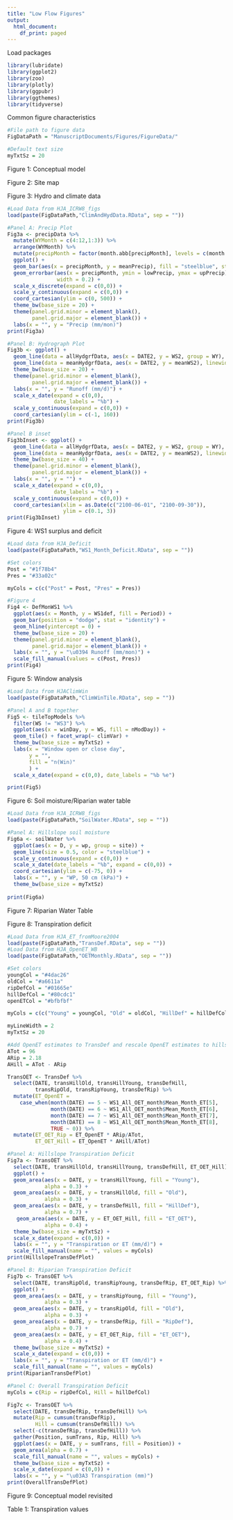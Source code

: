 ```yaml
---
title: "Low Flow Figures"
output:
  html_document:
    df_print: paged
---
```

Load packages
```r
library(lubridate)
library(ggplot2)
library(zoo)
library(plotly)
library(ggpubr)
library(ggthemes)
library(tidyverse)
```

Common figure characteristics
```r
#File path to figure data
FigDataPath = "ManuscriptDocuments/Figures/FigureData/"

#Default text size
myTxtSz = 20
```

Figure 1: Conceptual model

Figure 2: Site map

Figure 3: Hydro and climate data
```r
#Load Data from HJA_ICRW8_figs
load(paste(FigDataPath,"ClimAndHydData.RData", sep = ""))

#Panel A: Precip Plot
Fig3a <- precipData %>% 
  mutate(WYMonth = c(4:12,1:3)) %>% 
  arrange(WYMonth) %>% 
  mutate(precipMonth = factor(month.abb[precipMonth], levels = c(month.abb[10:12], month.abb[1:9]))) %>% 
  ggplot() +
  geom_bar(aes(x = precipMonth, y = meanPrecip), fill = "steelblue", stat = "identity") +
  geom_errorbar(aes(x = precipMonth, ymin = lowPrecip, ymax = upPrecip),
                width = 0.2) +
  scale_x_discrete(expand = c(0,0)) +
  scale_y_continuous(expand = c(0,0)) +
  coord_cartesian(ylim = c(0, 500)) +
  theme_bw(base_size = 20) +
  theme(panel.grid.minor = element_blank(),
        panel.grid.major = element_blank()) +
  labs(x = "", y = "Precip (mm/mon)")
print(Fig3a)

#Panel B: Hydrograph Plot
Fig3b <- ggplot() + 
  geom_line(data = allHydgrfData, aes(x = DATE2, y = WS2, group = WY), color = "#d9d9d9") +
  geom_line(data = meanHydgrfData, aes(x = DATE2, y = meanWS2), linewidth = 1.5, color = "#2b8cbe") +
  theme_bw(base_size = 20) + 
  theme(panel.grid.minor = element_blank(),
        panel.grid.major = element_blank()) +
  labs(x = "", y = "Runoff (mm/d)") +
  scale_x_date(expand = c(0,0),
               date_labels = "%b") +
  scale_y_continuous(expand = c(0,0)) +
  coord_cartesian(ylim = c(-1, 160))
print(Fig3b)

#Panel B inset
Fig3bInset <- ggplot() +
  geom_line(data = allHydgrfData, aes(x = DATE2, y = WS2, group = WY), color = "#d9d9d9") +
  geom_line(data = meanHydgrfData, aes(x = DATE2, y = meanWS2), linewidth = 1.5, color = "#2b8cbe") +
  theme_bw(base_size = 40) + 
  theme(panel.grid.minor = element_blank(),
        panel.grid.major = element_blank()) +
  labs(x = "", y = "") +
  scale_x_date(expand = c(0,0),
               date_labels = "%b") +
  scale_y_continuous(expand = c(0,0)) +
  coord_cartesian(xlim = as.Date(c("2100-06-01", "2100-09-30")),
                  ylim = c(0.1, 3))
print(Fig3bInset)

```

Figure 4: WS1 surplus and deficit 
```r
#Load data from HJA_Deficit
load(paste(FigDataPath,"WS1_Month_Deficit.RData", sep = ""))

#Set colors
Post = "#1f78b4"
Pres = "#33a02c"

myCols = c(c("Post" = Post, "Pres" = Pres))

#Figure 4
Fig4 <- DefMonWS1 %>% 
  ggplot(aes(x = Month, y = WS1def, fill = Period)) +
  geom_bar(position = "dodge", stat = "identity") +
  geom_hline(yintercept = 0) +
  theme_bw(base_size = 20) + 
  theme(panel.grid.minor = element_blank(),
        panel.grid.major = element_blank()) +
  labs(x = "", y = "\u0394 Runoff (mm/mon)") +
  scale_fill_manual(values = c(Post, Pres))
print(Fig4)
```

Figure 5: Window analysis
```r
#Load Data from HJAClimWin
load(paste(FigDataPath,"ClimWinTile.RData", sep = ""))

#Panel A and B together
Fig5 <- tileTopModels %>% 
  filter(WS != "WS3") %>% 
  ggplot(aes(x = winDay, y = WS, fill = nModDay)) +
  geom_tile() + facet_wrap(~ climVar) +
  theme_bw(base_size = myTxtSz) +
  labs(x = "Window open or close day",
       y = "",
       fill = "n(Win)"
       ) +
  scale_x_date(expand = c(0,0), date_labels = "%b %e")

print(Fig5)
```

Figure 6: Soil moisture/Riparian water table
```r
#Load Data from HJA_ICRW8_figs
load(paste(FigDataPath,"SoilWater.RData", sep = ""))

#Panel A: Hillslope soil moisture
Fig6a <- soilWater %>% 
  ggplot(aes(x = D, y = wp, group = site)) + 
  geom_line(size = 0.5, color = "steelblue") +
  scale_y_continuous(expand = c(0,0)) +
  scale_x_date(date_labels = "%b", expand = c(0,0)) +
  coord_cartesian(ylim = c(-75, 0)) +
  labs(x = "", y = "WP, 50 cm (kPa)") +
  theme_bw(base_size = myTxtSz)
  
print(Fig6a)
```

Figure 7: Riparian Water Table

Figure 8: Transpiration deficit
```r
#Load Data from HJA_ET_fromMoore2004
load(paste(FigDataPath,"TransDef.RData", sep = ""))
#Load Data from HJA_OpenET_WB
load(paste(FigDataPath,"OETMonthly.RData", sep = ""))

#Set colors
youngCol = "#4dac26"
oldCol = "#a6611a"
ripDefCol = "#01665e"
hillDefCol = "#80cdc1"
openETCol = "#bfbfbf"

myCols = c(c("Young" = youngCol, "Old" = oldCol, "HillDef" = hillDefCol, "RipDef" = ripDefCol, "ET_OET" = openETCol))

myLineWidth = 2
myTxtSz = 20

#Add OpenET estimates to TransDef and rescale OpenET estimates to hillslope and riparian areas (ha)
ATot = 96
ARip = 2.18
AHill = ATot - ARip

TransOET <- TransDef %>% 
  select(DATE, transHillOld, transHillYoung, transDefHill,
         transRipOld, transRipYoung, transDefRip) %>%
  mutate(ET_OpenET = 
    case_when(month(DATE) == 5 ~ WS1_All_OET_month$Mean_Month_ET[5],
              month(DATE) == 6 ~ WS1_All_OET_month$Mean_Month_ET[6],
              month(DATE) == 7 ~ WS1_All_OET_month$Mean_Month_ET[7],
              month(DATE) == 8 ~ WS1_All_OET_month$Mean_Month_ET[8],
              TRUE ~ 0)) %>% 
  mutate(ET_OET_Rip = ET_OpenET * ARip/ATot,
         ET_OET_Hill = ET_OpenET * AHill/ATot)

#Panel A: Hillslope Transpiration Deficit
Fig7a <- TransOET %>% 
  select(DATE, transHillOld, transHillYoung, transDefHill, ET_OET_Hill) %>% 
  ggplot() +
  geom_area(aes(x = DATE, y = transHillYoung, fill = "Young"), 
            alpha = 0.3) + 
  geom_area(aes(x = DATE, y = transHillOld, fill = "Old"), 
            alpha = 0.3) +
  geom_area(aes(x = DATE, y = transDefHill, fill = "HillDef"), 
            alpha = 0.7) +
   geom_area(aes(x = DATE, y = ET_OET_Hill, fill = "ET_OET"),
            alpha = 0.4) +
  theme_bw(base_size = myTxtSz) +
  scale_x_date(expand = c(0,0)) +
  labs(x = "", y = "Transpiration or ET (mm/d)") +
  scale_fill_manual(name = "", values = myCols)
print(HillslopeTransDefPlot)

#Panel B: Riparian Transpiration Deficit
Fig7b <- TransOET %>% 
  select(DATE, transRipOld, transRipYoung, transDefRip, ET_OET_Rip) %>% 
  ggplot() +
  geom_area(aes(x = DATE, y = transRipYoung, fill = "Young"), 
            alpha = 0.3) + 
  geom_area(aes(x = DATE, y = transRipOld, fill = "Old"), 
            alpha = 0.3) +
  geom_area(aes(x = DATE, y = transDefRip, fill = "RipDef"),
            alpha = 0.7) +
  geom_area(aes(x = DATE, y = ET_OET_Rip, fill = "ET_OET"),
            alpha = 0.4) +
  theme_bw(base_size = myTxtSz) +
  scale_x_date(expand = c(0,0)) +
  labs(x = "", y = "Transpiration or ET (mm/d)") +
  scale_fill_manual(name = "", values = myCols)
print(RiparianTransDefPlot)

#Panel C: Overall Transpiration Deficit
myCols = c(Rip = ripDefCol, Hill = hillDefCol)

Fig7c <- TransOET %>% 
  select(DATE, transDefRip, transDefHill) %>% 
  mutate(Rip = cumsum(transDefRip),
         Hill = cumsum(transDefHill)) %>% 
  select(-c(transDefRip, transDefHill)) %>% 
  gather(Position, sumTrans, Rip, Hill) %>% 
  ggplot(aes(x = DATE, y = sumTrans, fill = Position)) +
  geom_area(alpha = 0.7) +
  scale_fill_manual(name = "", values = myCols) +
  theme_bw(base_size = myTxtSz) +
  scale_x_date(expand = c(0,0)) +
  labs(x = "", y = "\u03A3 Transpiration (mm)")
print(OverallTransDefPlot)  

```

Figure 9: Conceptual model revisited

Table 1: Transpiration values
